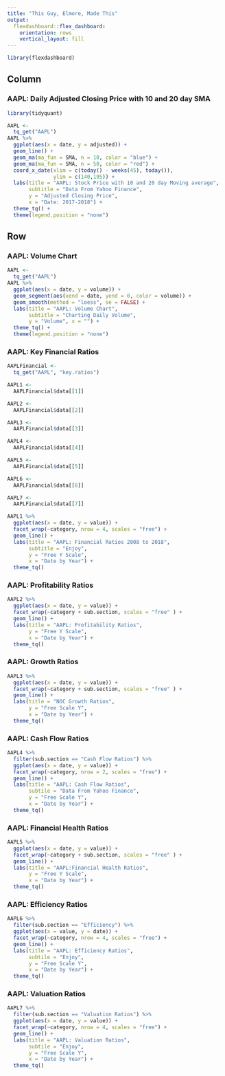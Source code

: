 ```yaml
---
title: "This Guy, Elmore, Made This"
output: 
  flexdashboard::flex_dashboard:
    orientation: rows
    vertical_layout: fill
---
```


```r
library(flexdashboard)
```

Column {data-width=650}
-----------------------------------------------------------------------
### AAPL: Daily Adjusted Closing Price with 10 and 20 day SMA

```r
library(tidyquant)

AAPL <-
  tq_get("AAPL")
AAPL %>%
  ggplot(aes(x = date, y = adjusted)) +
  geom_line() +                         
  geom_ma(ma_fun = SMA, n = 10, color = "blue") +                 
  geom_ma(ma_fun = SMA, n = 50, color = "red") + 
  coord_x_date(xlim = c(today() - weeks(45), today()),
               ylim = c(140,195)) +
  labs(title = "AAPL: Stock Price with 10 and 20 day Moving average",
       subtitle = "Data From Yahoo Finance",
       y = "Adjusted Closing Price",
       x = "Date: 2017-2018") +
  theme_tq() +
  theme(legend.position = "none")

```

Row {.tabset .tabset-fade}
-----------------------------------------------------------------------

### AAPL: Volume Chart

```r
AAPL <-
  tq_get("AAPL")
AAPL %>%
  ggplot(aes(x = date, y = volume)) +
  geom_segment(aes(xend = date, yend = 0, color = volume)) +
  geom_smooth(method = "loess", se = FALSE) +
  labs(title = "AAPL: Volume Chart",
       subtitle = "Charting Daily Volume",
       y = "Volume", x = "") +
  theme_tq() +
  theme(legend.position = "none")
```

### AAPL: Key Financial Ratios

```r
AAPLFinancial <-
  tq_get("AAPL", "key.ratios")

AAPL1 <- 
  AAPLFinancial$data[[1]]

AAPL2 <- 
  AAPLFinancial$data[[2]]

AAPL3 <-
  AAPLFinancial$data[[3]]

AAPL4 <-
  AAPLFinancial$data[[4]]

AAPL5 <-
  AAPLFinancial$data[[5]]

AAPL6 <-
  AAPLFinancial$data[[6]]

AAPL7 <-
  AAPLFinancial$data[[7]]

AAPL1 %>%
  ggplot(aes(x = date, y = value)) +
  facet_wrap(~category, nrow = 4, scales = "free") +
  geom_line() +
  labs(title = "AAPL: Financial Ratios 2008 to 2018",
       subtitle = "Enjoy",
       y = "Free Y Scale",
       x = "Date by Year") +
  theme_tq()


```

### AAPL: Profitability Ratios

```r

AAPL2 %>%
  ggplot(aes(x = date, y = value)) +
  facet_wrap(~category + sub.section, scales = "free" ) +
  geom_line() +
  labs(title = "AAPL: Profitability Ratios",
       y = "Free Y Scale",
       x = "Date by Year") +
  theme_tq()

```

### AAPL: Growth Ratios

```r
AAPL3 %>%
  ggplot(aes(x = date, y = value)) +
  facet_wrap(~category + sub.section, scales = "free" ) +
  geom_line() +
  labs(title = "NOC Growth Ratios",
       y = "Free Scale Y",
       x = "Date by Year") +
  theme_tq()
```

### AAPL: Cash Flow Ratios

```r
AAPL4 %>%
  filter(sub.section == "Cash Flow Ratios") %>%
  ggplot(aes(x = date, y = value)) +
  facet_wrap(~category, nrow = 2, scales = "free") +
  geom_line() +
  labs(title = "AAPL: Cash Flow Ratios",
       subtile = "Data From Yahoo Finance",
       y = "Free Scale Y",
       x = "Date by Year") +
  theme_tq()
```

### AAPL: Financial Health Ratios

```r
AAPL5 %>%
  ggplot(aes(x = date, y = value)) +
  facet_wrap(~category + sub.section, scales = "free" ) +
  geom_line() +
  labs(title = "AAPL:Financial Health Ratios",
       y = "Free Y Scale",
       x = "Date by Year") +
  theme_tq()
```

### AAPL: Efficiency Ratios

```r
AAPL6 %>%
  filter(sub.section == "Efficiency") %>%
  ggplot(aes(x = value, y = date)) +
  facet_wrap(~category, nrow = 4, scales = "free") +
  geom_line() +
  labs(title = "AAPL: Efficiency Ratios",
       subtile = "Enjoy",
       y = "Free Scale Y",
       x = "Date by Year") +
  theme_tq()
```

### AAPL: Valuation Ratios

```r
AAPL7 %>%
  filter(sub.section == "Valuation Ratios") %>%
  ggplot(aes(x = date, y = value)) +
  facet_wrap(~category, nrow = 4, scales = "free") +
  geom_line() +
  labs(title = "AAPL: Valuation Ratios",
       subtile = "Enjoy",
       y = "Free Scale Y",
       x = "Date by Year") +
  theme_tq()
```

